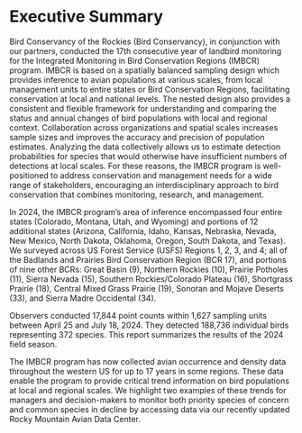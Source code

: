 # Executive Summary

Bird Conservancy of the Rockies (Bird Conservancy), in conjunction with our partners, conducted the 17th consecutive year of landbird monitoring for the Integrated Monitoring in Bird Conservation Regions (IMBCR) program. IMBCR is based on a spatially balanced sampling design which provides inference to avian populations at various scales, from local management units to entire states or Bird Conservation Regions, facilitating conservation at local and national levels. The nested design also provides a consistent and flexible framework for understanding and comparing the status and annual changes of bird populations with local and regional context. Collaboration across organizations and spatial scales increases sample sizes and improves the accuracy and precision of population estimates. Analyzing the data collectively allows us to estimate detection probabilities for species that would otherwise have insufficient numbers of detections at local scales. For these reasons, the IMBCR program is well-positioned to address conservation and management needs for a wide range of stakeholders, encouraging an interdisciplinary approach to bird conservation that combines monitoring, research, and management.    

In 2024, the IMBCR program’s area of inference encompassed four entire states (Colorado, Montana, Utah, and Wyoming) and portions of 12 additional states (Arizona, California, Idaho, Kansas, Nebraska, Nevada, New Mexico, North Dakota, Oklahoma, Oregon, South Dakota, and Texas). We surveyed across US Forest Service (USFS) Regions 1, 2, 3, and 4; all of the Badlands and Prairies Bird Conservation Region (BCR 17), and portions of nine other BCRs: Great Basin (9), Northern Rockies (10), Prairie Potholes (11), Sierra Nevada (15), Southern Rockies/Colorado Plateau (16), Shortgrass Prairie (18), Central Mixed Grass Prairie (19), Sonoran and Mojave Deserts (33), and Sierra Madre Occidental (34). 

Observers conducted 17,844 point counts within 1,627 sampling units between April 25  and July 18, 2024. They detected 188,736 individual birds representing 372 species. This report summarizes the results of the 2024 field season.   

The IMBCR program has now collected avian occurrence and density data throughout the western US for up to 17 years in some regions. These data enable the program to provide critical trend information on bird populations at local and regional scales. We highlight two examples of these trends for managers and decision-makers to monitor both priority species of concern and common species in decline by accessing data via our recently updated Rocky Mountain Avian Data Center.
